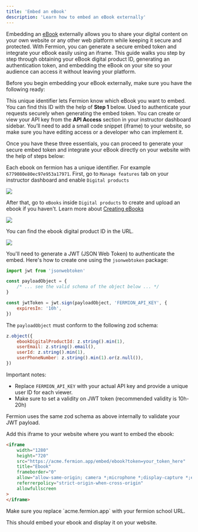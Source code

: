 ```yaml
---
title: 'Embed an eBook'
description: 'Learn how to embed an eBook externally'
---
```


Embedding an [eBook](/ebooks/introduction) externally allows you to share your digital content on your own website or any other web platform while keeping it secure and protected. With Fermion, you can generate a secure embed token and integrate your eBook easily using an iframe. This guide walks you step by step through obtaining your eBook digital product ID, generating an authentication token, and embedding the eBook on your site so your audience can access it without leaving your platform.


Before you begin embedding your eBook externally, make sure you have the following ready:

<Columns cols={3}>
  <Card title="eBook Digital Product ID" icon="book">
    This unique identifier lets Fermion know which eBook you want to embed. You can find this ID with the help of <strong>Step 1</strong> below.
  </Card>

  <Card title="Fermion API Key" icon="key">
    Used to authenticate your requests securely when generating the embed token. You can create or view your API key from the <strong>API Access</strong> section in your instructor dashboard sidebar.
  </Card>

  <Card title="Access to Your Website’s Codebase" icon="code">
    You’ll need to add a small code snippet (iframe) to your website, so make sure you have editing access or a developer who can implement it.
  </Card>
</Columns>

Once you have these three essentials, you can proceed to generate your secure embed token and integrate your eBook directly on your website with the help of steps below:


<Steps>

<Step title="Obtain the ebook digital product ID">

Each ebook on fermion has a unique identifier. For example `6779080e80ec97e953a17971`. First, go to `Manage features` tab on your instructor dashboard and enable `Digital products`

![](https://codedamn-website-assets.s3.us-east-1.amazonaws.com/uploads/10-03-2025/15%20PM.ugncgw.png)

After that, go to `eBooks` inside `Digital products` to create and upload an ebook if you haven't. Learn more about [Creating eBooks](/ebooks/landing-page)

![](https://codedamn-website-assets.s3.us-east-1.amazonaws.com/uploads/10-03-2025/43%20PM.sapnvv.png)

You can find the ebook digital product ID in the URL.

![](https://codedamn-website-assets.s3.us-east-1.amazonaws.com/uploads/10-03-2025/23%20PM.wulyuh.png)

</Step>


<Step title="Generate an Embed Token">

You'll need to generate a JWT (JSON Web Token) to authenticate the embed. Here's how to create one using the `jsonwebtoken` package:

```javascript
import jwt from 'jsonwebtoken'

const payloadObject = {
	/* ... see the valid schema of the object below ... */
}

const jwtToken = jwt.sign(payloadObject, 'FERMION_API_KEY', {
	expiresIn: '10h',
})
```

The `payloadObject` must conform to the following zod schema:

```js
z.object({
	ebookDigitalProductId: z.string().min(1),
	userEmail: z.string().email(),
	userId: z.string().min(1),
	userPhoneNumber: z.string().min(1).or(z.null()),
})
```

Important notes:

-   Replace `FERMION_API_KEY` with your actual API key and provide a unique user ID for each viewer.
-   Make sure to set a validity on JWT token (recommended validity is 10h-20h)

<Info>
	Fermion uses the same zod schema as above internally to validate your JWT
	payload.
</Info>

</Step>

<Step title="Embed the ebook">

Add this iframe to your website where you want to embed the ebook:

```html
<iframe
	width="1280"
	height="720"
	src="https://acme.fermion.app/embed/ebook?token=your_token_here"
	title="Ebook"
	frameborder="0"
	allow="allow-same-origin; camera *;microphone *;display-capture *;encrypted-media;"
	referrerpolicy="strict-origin-when-cross-origin"
	allowfullscreen
>
</iframe>
```

<Warning>
	Make sure you replace `acme.fermion.app` with your fermion school URL.
</Warning>

This should embed your ebook and display it on your website.
</Step>
</Steps>
